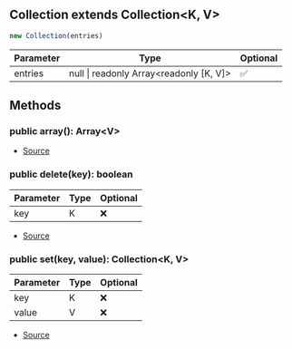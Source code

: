 ## Collection extends Collection\<K, V>


```typescript
new Collection(entries)
```
| Parameter | Type | Optional |
| ----------- | ----------- | ----------- |
| entries | null \| readonly Array\<readonly \[K, V]> | ✅ |




## Methods
### public array(): Array\<V>
- [Source](https://github.com/Androz2091/discord-player/blob/f2dbc02/packages/utils/src/Collection.ts#L9)
### public delete(key): boolean
| Parameter | Type | Optional |
| ----------- | ----------- | ----------- |
| key | K | ❌ |


- [Source](https://github.com/Androz2091/discord-player/blob/f2dbc02/packages/utils/src/Collection.ts#L21)
### public set(key, value): Collection\<K, V>
| Parameter | Type | Optional |
| ----------- | ----------- | ----------- |
| key | K | ❌ |
| value | V | ❌ |


- [Source](https://github.com/Androz2091/discord-player/blob/f2dbc02/packages/utils/src/Collection.ts#L15)